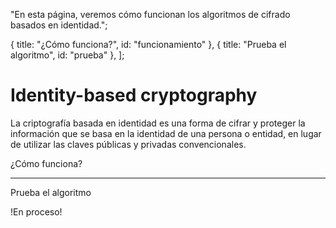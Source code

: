 
  "En esta página, veremos cómo funcionan los algoritmos de cifrado basados en identidad.";

  { title: "¿Cómo funciona?", id: "funcionamiento" },
  { title: "Prueba el algoritmo", id: "prueba" },
];

# Identity-based cryptography 

La criptografía basada en identidad es una forma de cifrar y proteger la información que
se basa en la identidad de una persona o entidad, en lugar de utilizar las claves públicas
y privadas convencionales.

<Heading level={2} id="funcionamiento">
  ¿Cómo funciona?
</Heading>

---

<Heading level={2} id="prueba">
  Prueba el algoritmo
</Heading>

!En proceso!

